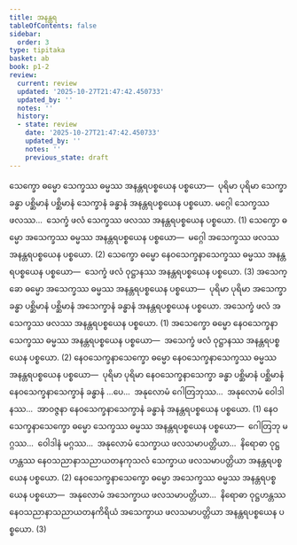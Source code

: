 ```yaml
---
title: အနန္တရ
tableOfContents: false
sidebar:
  order: 3
type: tipitaka
basket: ab
book: p1-2
review:
  current: review
  updated: '2025-10-27T21:47:42.450733'
  updated_by: ''
  notes: ''
  history:
  - state: review
    date: '2025-10-27T21:47:42.450733'
    updated_by: ''
    notes: ''
    previous_state: draft
---
```



<ReviewStatus review={frontmatter.review} showDetails={true} />

<HypothesisAnnotation frontmatter={frontmatter} />

<DynamicBreadcrumb />

<Division number="48" book="p1-2" e="ch" v="37" p="293">

<Paragraph number="1790" book="p1-2">
သေက္ခော ဓမ္မော သေက္ခဿ ဓမ္မဿ အနန္တရပစ္စယေန ပစ္စယော—  ပုရိမာ ပုရိမာ သေက္ခာ ခန္ဓာ ပစ္ဆိမာနံ ပစ္ဆိမာနံ သေက္ခာနံ ခန္ဓာနံ အနန္တရပစ္စယေန ပစ္စယော. မဂ္ဂေါ သေက္ခဿ ဖလဿ…  သေက္ခံ ဖလံ သေက္ခဿ ဖလဿ အနန္တရပစ္စယေန ပစ္စယော. (1)
</Paragraph>

<Paragraph number="1791" book="p1-2">
သေက္ခော ဓမ္မော အသေက္ခဿ ဓမ္မဿ အနန္တရပစ္စယေန ပစ္စယော—  မဂ္ဂေါ အသေက္ခဿ ဖလဿ အနန္တရပစ္စယေန ပစ္စယော. (2)
</Paragraph>

<Paragraph number="1792" book="p1-2">
သေက္ခော ဓမ္မော နေဝသေက္ခနာသေက္ခဿ ဓမ္မဿ အနန္တရပစ္စယေန ပစ္စယော—  သေက္ခံ ဖလံ ဝုဋ္ဌာနဿ အနန္တရပစ္စယေန ပစ္စယော. (3)
</Paragraph>

</Division>
<Division number="49" book="p1-2" e="ch" v="37" p="293">

<Paragraph number="1793" book="p1-2">
အသေက္ခော ဓမ္မော အသေက္ခဿ ဓမ္မဿ အနန္တရပစ္စယေန ပစ္စယော—  ပုရိမာ ပုရိမာ အသေက္ခာ ခန္ဓာ ပစ္ဆိမာနံ ပစ္ဆိမာနံ အသေက္ခာနံ ခန္ဓာနံ အနန္တရပစ္စယေန ပစ္စယော. အသေက္ခံ ဖလံ အသေက္ခဿ ဖလဿ အနန္တရပစ္စယေန ပစ္စယော. (1)
</Paragraph>

<Paragraph number="1794" book="p1-2">
အသေက္ခော ဓမ္မော နေဝသေက္ခနာသေက္ခဿ ဓမ္မဿ အနန္တရပစ္စယေန ပစ္စယော—  အသေက္ခံ ဖလံ ဝုဋ္ဌာနဿ အနန္တရပစ္စယေန ပစ္စယော. (2)
</Paragraph>

</Division>
<Division number="50" book="p1-2" e="ch" v="37" p="293">

<Paragraph number="1795" book="p1-2">
နေဝသေက္ခနာသေက္ခော ဓမ္မော နေဝသေက္ခနာသေက္ခဿ ဓမ္မဿ အနန္တရပစ္စယေန ပစ္စယော—  ပုရိမာ ပုရိမာ နေဝသေက္ခနာသေက္ခာ ခန္ဓာ ပစ္ဆိမာနံ ပစ္ဆိမာနံ နေဝသေက္ခနာသေက္ခာနံ ခန္ဓာနံ …ပေ…  အနုလောမံ ဂေါတြဘုဿ…  အနုလောမံ ဝေါဒါနဿ…  အာဝဇ္ဇနာ နေဝသေက္ခနာသေက္ခာနံ ခန္ဓာနံ အနန္တရပစ္စယေန ပစ္စယော. (1)
</Paragraph>

<Paragraph number="1796" book="p1-2">
နေဝသေက္ခနာသေက္ခော ဓမ္မော သေက္ခဿ ဓမ္မဿ အနန္တရပစ္စယေန ပစ္စယော—  ဂေါတြဘု မဂ္ဂဿ…  ဝေါဒါနံ မဂ္ဂဿ…  အနုလောမံ သေက္ခာယ ဖလသမာပတ္တိယာ…  နိရောဓာ ဝုဋ္ဌဟန္တဿ နေဝသညာနာသညာယတနကုသလံ သေက္ခာယ ဖလသမာပတ္တိယာ အနန္တရပစ္စယေန ပစ္စယော. (2)
</Paragraph>

<Paragraph number="1797" book="p1-2">
နေဝသေက္ခနာသေက္ခော ဓမ္မော အသေက္ခဿ ဓမ္မဿ အနန္တရပစ္စယေန ပစ္စယော—  အနုလောမံ အသေက္ခာယ ဖလသမာပတ္တိယာ…  နိရောဓာ ဝုဋ္ဌဟန္တဿ နေဝသညာနာသညာယတနကိရိယံ အသေက္ခာယ ဖလသမာပတ္တိယာ အနန္တရပစ္စယေန ပစ္စယော. (3)
</Paragraph>
</Division>